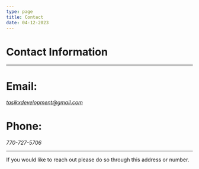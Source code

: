 ```yaml
---
type: page
title: Contact
date: 04-12-2023
---
```


# Contact Information

---


# Email:
*tasikxdevelopment@gmail.com*

# Phone:
*770-727-5706*

---

If you would like to reach out please do so through this address or number.
